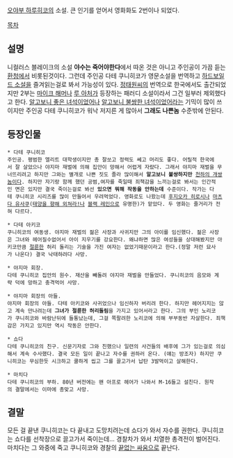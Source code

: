 [[오야부 하루히코]]의 소설. 큰 인기를 얻어서 영화화도 2번이나 되었다.

[[목차]]
== 설명 ==
니컬러스 블레이크의 소설 '''야수는 죽어야한다'''에서 따온 것은 아니고 주인공이 가끔 듣는 [[환청]]에서 비롯된것이다. 그런데 주인공 다테 쿠니히코가 영문소설을 번역하고 [[하드보일드 소설]]을 즐겨읽는걸로 봐서 가능성이 있다. [[정태원]]씨의 번역으로 한국에서도 출간되었지만 2부는 [[마이크 해머]]나 [[루 아처]]가 등장하는 패러디 소설이라서 그건 일부러 제외했다고 한다. [[알고보니 좋은 녀석이었어]]나 [[알고보니 불쌍한 녀석이었어]]라는 기믹이 많이 쓰이지만 주인공 다테 쿠니히코가 워낙 저지른 게 많아서 '''그래도 나쁜놈''' 수준밖에 안된다.

== 등장인물 ==

 * 다테 쿠니히코
 주인공. 평범한 엘리트 대학생이지만 총 잘쏘고 정력도 쎄고 머리도 좋다. 어릴적 한국에서 잘 살았으나 야지마 재벌에 의해 집안이 망해서 어렵게 자랐다. 그래서 야지마 재벌을 무너뜨리려고 하지만 그와는 별개로 나쁜 짓도 졸라 많이해서 '''알고보니 불쌍하지만''' [[천하의 개쌍놈]]이다. 하지만 자기랑 함께 했던 공범,여자를 죽일때 죄책감을 느끼는걸로 봐서는 인간적인 면은 있지만 결국 죽이는걸로 봐선 '''있으면 뭐해 작동을 안하는데''' 수준이다. 작가는 다테 쿠니히코 시리즈를 많이 만들어서 우려먹었다. 영화로도 나왔는데 [[후지오카 히로시]]나 [[마츠다 유사쿠]]([[태양을 향해 외쳐라!]]나 [[블랙 레인]]으로 유명한)가 맡았다. 두 영화는 줄거리가 전혀 다르다.

 * 다테 아키코
 쿠니히코의 여동생. 야지마 재벌의 젊은 사장과 사귀지만 그의 아이를 임신했다. 젊은 사장은 그녀와 헤어질수없어서 아이 지우기를 강요한다. 왜냐하면 많은 여성들을 상대해봤지만 아키코만큼 [[절륜]]한 허리 돌리는 기술을 가진 여자는 없었기때문이라고 한다.(정말 저런 묘사가 나온다) 결국 낙태하려다 사망.

 * 야지마 회장.
 다테 쿠니히코 집안의 원수. 재산을 빼돌려 야지마 재벌을 만들었다. 쿠니히코의 음모와 계략 덕에 망하고 충격먹어 사망.

 * 야지마 회장의 아들.
 야지마 회장의 아들. 다테 아키코와 사귀었으나 임신하자 버리려 한다. 하지만 헤어지지는 않고 계속 만나려는데 '''그녀가 절륜한 허리돌림'''을 가지고 있어서라고 한다. 그의 부인 노리코가 쿠니히코와 바람난뒤에 들통났는데, 그걸 쪽팔려한 노리코에 의해 부부동반 자살한다. 죄책감은 가지고 있지만 역시 작동은 안한다.

 * 쇼다
 다테 쿠니히코의 친구. 신문기자로 그와 친했으나 일련의 사건들의 배후에 그가 있는걸로 의심해서 계속 수사했다. 결국 모든 일이 끝나고 자수를 권하러 온다. (얘는 방조자) 하지만 쿠니히코는 무심한듯 시크하고 쿨하게 씹고 그를 끌고가서 납탄 3발먹이고 살해한다.

 * 마치다
 다테 쿠니히코의 부하. 80년 버전에는 왠 아프로 헤어가 나와서 M-16들고 설친다. 원작의 결말에서는 이마에 총맞고 사망.

== 결말 ==
모든 걸 끝낸 쿠니히코는 다 끝내고 도망치려는데 쇼다가 와서 자수를 권한다. 쿠니히코는 쇼다를 선착장으로 끌고가서 죽이는데... 경찰차가 와서 치열한 총격전이 벌어진다. 마치다는 그 와중에 죽고 쿠니히코와 경찰의 [[끝없는 싸움]]으로 끝난다.
